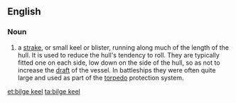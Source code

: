 <!-- image link not working? [[Image:bilgekeel.jpg|right|thumb|A bilge keel.]] -->
==English==

===Noun===
{{en-noun|s}}

# {{lb|en|nautical}} a [[strake]], or small keel or blister, running along much of the length of the hull. It is used to reduce the hull's tendency to roll. They are typically fitted one on each side, low down on the side of the hull, so as not to increase the [[draft]] of the vessel. In battleships they were often quite large and used as part of the [[torpedo]] protection system.

[[et:bilge keel]]
[[ta:bilge keel]]